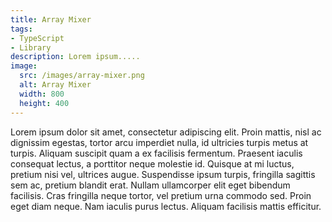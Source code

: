 ```yaml
---
title: Array Mixer
tags:
- TypeScript
- Library
description: Lorem ipsum.....
image:
  src: /images/array-mixer.png
  alt: Array Mixer
  width: 800
  height: 400
---
```


Lorem ipsum dolor sit amet, consectetur adipiscing elit. Proin mattis, nisl ac dignissim egestas, tortor arcu imperdiet nulla, id ultricies turpis metus at turpis. Aliquam suscipit quam a ex facilisis fermentum. Praesent iaculis consequat lectus, a porttitor neque molestie id. Quisque at mi luctus, pretium nisi vel, ultrices augue. Suspendisse ipsum turpis, fringilla sagittis sem ac, pretium blandit erat. Nullam ullamcorper elit eget bibendum facilisis. Cras fringilla neque tortor, vel pretium urna commodo sed. Proin eget diam neque. Nam iaculis purus lectus. Aliquam facilisis mattis efficitur.